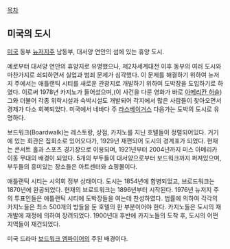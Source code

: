 [[목차]]

== 미국의 도시 ==
[[미국]] 동부 [[뉴저지]]주 남동부, 대서양 연안의 섬에 있는 휴양 도시.

예로부터 대서양 연안의 휴양지로 유명했으나, 제2차세계대전 이후 동부의 여러 도시와 마찬가지로 쇠퇴하면서 실업과 범죄 문제가 심각했다. 이 문제를 해결하기 위하여 뉴저지 주에서는 애틀랜틱 시티를 새로운 관광지로 개발하기 위하여 도박장을 도입하기로 하였다. 이로써 1978년 카지노가 들어섰으며,(이 사건을 다룬 영화가 바로 [[아메리칸 허슬]]) 그와 더불어 각종 위락시설과 숙박시설도 개발되어 각지에서 많은 사람들이 찾아오면서 경제가 다소 회복되었다. 미국에서 네바다 주 [[라스베이거스]] 다음가는 도박의 도시로 유명하다.
 
보드워크(Boardwalk)는 레스토랑, 상점, 카지노를 지닌 호텔들이 정렬되어있다. 거기에 있는 회관은 집회소로 있어오다가, 1929년 재편되어 도시의 경계표가 되었다. 현재는 콘서트 홀과 스포츠 경기장으로 이용되며, 1921년부터 2004년까지 미스 아메리카 이동 무대의 배경이 되었다. 5개의 부두들이 대서양으로부터 보드워크까지 퍼져있으며, 부두들의 흥미있는 장소들은 아트센터와 쇼핑몰이다.
 
애틀랜틱 시티는 시의회 정부 상태이다. 도시는 1854년에 합병되었고, 브로드워크는 1870년에 완공되었다. 현재의 브로드워크는 1896년부터 시작된다. 1976년 뉴저지 주의 투표인들은 애틀랜틱 시티에 도박장들을 여는데 찬성하였다. 법률에 의하여 각각의 카지노들은 최소 500개의 방들을 둔 호텔의 한 부분이어야 한다. 카지노들은 도시의 재개발에 재정에 의하여 장려되었다. 1900년대 후반에 카지노들의 도착 후, 도시의 어떤 지역들이 재건되었다.

미국 드라마 [[보드워크 엠파이어]]의 주된 배경이다.
